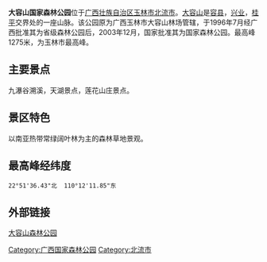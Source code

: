 {{expand|time=2011-06-18T13:58:38+00:00}}
{{中国自然保护单位
|级别 = 国家森林公园
|名称 = 大容山国家森林公园
|子项 = 
|图片 = 
|图片大小 = 
|说明 = 
|省名 = 
|市/县名 = 
|所在 = [[广西壮族自治区|广西壮族自治区]][[玉林市|玉林市]][[北流市|北流市]]
|分类 = [[国家森林公园|国家森林公园]]
|面积 = 4825公顷
|建立时间 = 2003年12月
|坐标={{coord|22.86|110.28|format=dms|display=it}}
}}

'''大容山国家森林公园'''位于[[广西壮族自治区|广西壮族自治区]][[玉林市|玉林市]][[北流市|北流市]]。[[大容山|大容山]]是[[容县|容县]]，[[兴业|兴业]]，[[桂平|桂平]]交界处的一座山脉。该公园原为广西玉林市大容山林场管辖，于1996年7月经广西批准其为省级森林公园后，2003年12月，国家批准其为国家森林公园。最高峰1275米，为玉林市最高峰。

== 主要景点 ==
九瀑谷溯溪，天湖景点，莲花山庄景点。

== 景区特色 ==
以南亚热带常绿阔叶林为主的森林草地景观。

==最高峰经纬度==
 22°51'36.43"北  110°12'11.85"东

== 外部链接 ==
[https://web.archive.org/web/20110820100827/http://www.gxdrstd.com/ 大容山森林公园]

{{中华人民共和国国家森林公园}}

[[Category:广西国家森林公园|Category:广西国家森林公园]]
[[Category:北流市|Category:北流市]]